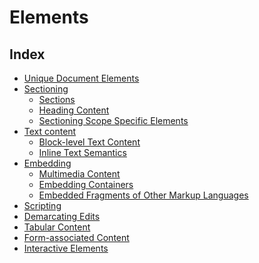 
<Meta title="Development/Inventory of Things/Elements/Index" />

# Elements

## Index

* [Unique Document Elements](?path=/story/development-inventory-of-things-elements-document--page)
* [Sectioning](?path=/story/development-inventory-of-things-elements-sectioning-index--page)
  * [Sections](?path=/story/development-inventory-of-things-elements-sectioning-sections--page)
  * [Heading Content](?path=/story/development-inventory-of-things-elements-sectioning-heading--page)
  * [Sectioning Scope Specific Elements](?path=/story/development-inventory-of-things-elements-sectioning-scope--page)
* [Text content](?path=/story/development-inventory-of-things-elements-text-index--page)
  * [Block-level Text Content](?path=/story/development-inventory-of-things-elements-text-block--page)
  * [Inline Text Semantics](?path=/story/development-inventory-of-things-elements-text-inline--page)
* [Embedding](?path=/story/development-inventory-of-things-elements-embedding-index--page)
  * [Multimedia Content](?path=/story/development-inventory-of-things-elements-embedding-media--page)
  * [Embedding Containers](?path=/story/development-inventory-of-things-elements-embedding-containers--page)
  * [Embedded Fragments of Other Markup Languages](?path=/story/development-inventory-of-things-elements-embedding-other-ml--page)
* [Scripting](?path=/story/development-inventory-of-things-elements-scripting--page)
* [Demarcating Edits](?path=/story/development-inventory-of-things-elements-edits--page)
* [Tabular Content](?path=/story/development-inventory-of-things-elements-tables--page)
* [Form-associated Content](?path=/story/development-inventory-of-things-elements-forms--page)
* [Interactive Elements](?path=/story/development-inventory-of-things-elements-interactive--page)
